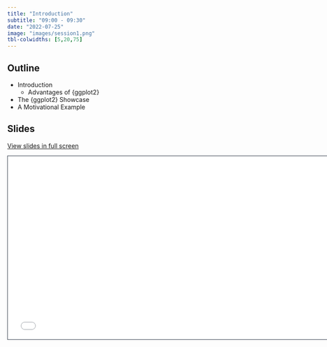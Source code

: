 ```yaml
---
title: "Introduction"
subtitle: "09:00 - 09:30"
date: "2022-07-25"
image: "images/session1.png"
tbl-colwidths: [5,20,75]
---
```


## Outline

-   Introduction
    -   Advantages of {ggplot2}
-   The {ggplot2} Showcase
-   A Motivational Example

## Slides

[View slides in full screen](../materials/01_introduction.html)

```{=html}
<iframe class="slide-deck" src="../materials/01_introduction.html" height="420" width="747" style="border: 1px solid #2e3846;"></iframe>
```
